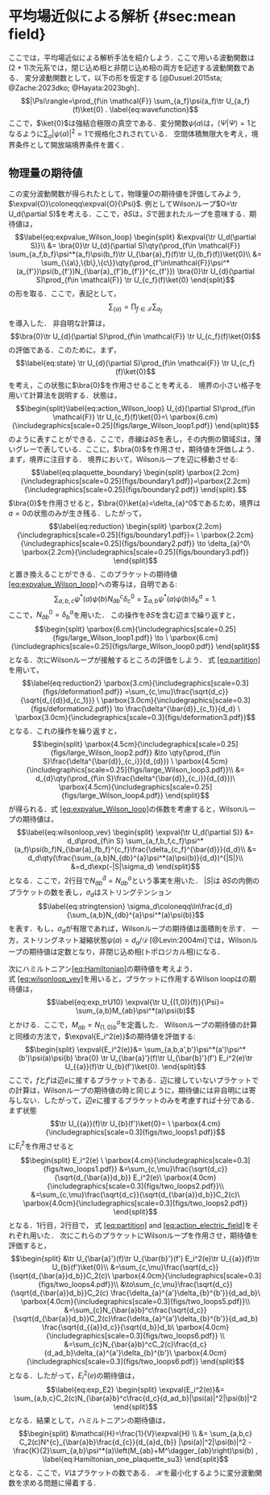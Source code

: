 # 平均場近似による解析 {#sec:mean field}

ここでは，平均場近似による解析手法を紹介しよう．ここで用いる波動関数は$(2+1)$次元系では，閉じ込め相と非閉じ込め相の両方を記述する波動関数である．
変分波動関数として，以下の形を仮定する [@Dusuel:2015sta; @Zache:2023dko; @Hayata:2023bgh]．
$$|\Psi\rangle=\prod_{f\in \mathcal{F}} \sum_{a_f}\psi(a_f)\tr U_{a_f}(f)\ket{0} .
\label{eq:wavefunction}$$
ここで，$\ket{0}$は強結合極限の真空である．変分関数$\psi(a)$は，$\langle\Psi|\Psi\rangle=1$となるように$\sum_a |\psi(a)|^2=1$で規格化されされている．
空間体積無限大を考え，境界条件として開放端境界条件を置く．

## 物理量の期待値

この変分波動関数が得られたとして，物理量$O$の期待値を評価してみよう,
$\expval{O}\coloneqq\expval{O}{\Psi}$.
例としてWilsonループ$O=\tr U_d(\partial S)$を考える．ここで，$\partial S$は，$S$で囲まれたループを意味する．期待値は，
$$\label{eq:expvalue_Wilson_loop}
  \begin{split}
    &\expval{\tr U_d(\partial S)}\\
    &= 
    \bra{0}\tr U_{d}(\partial S)\qty(\prod_{f\in \mathcal{F}} \sum_{a_f,b_f}\psi^*(a_f)\psi(b_f)\tr U_{\bar{a}_f}(f)\tr U_{b_f}(f))\ket{0}\\
    &= 
    \sum_{\{a\},\{b\},\{c\}}\qty(\prod_{f'\in\mathcal{F}}\psi^*(a_{f'})\psi(b_{f'})N_{\bar{a}_{f'}b_{f'}}^{c_{f'}})
    \bra{0}\tr U_{d}(\partial S)\prod_{f\in \mathcal{F}} \tr U_{c_f}(f)\ket{0}
  \end{split}$$ の形を取る．ここで，表記として，
$$\sum_{\{a\}}=\prod_{f\in\mathcal{F}}\sum_{a_f}$$ を導入した．
非自明な計算は，
$$\bra{0}\tr U_{d}(\partial S)\prod_{f\in \mathcal{F}} \tr U_{c_f}(f)\ket{0}$$
の評価である．このために，まず， $$\label{eq:state}
  \tr U_{d}(\partial S)\prod_{f\in \mathcal{F}} \tr U_{c_f}(f)\ket{0}$$
を考え，この状態に$\bra{0}$を作用させることを考える．
境界の小さい格子を用いて計算法を説明する．状態は，
$$\begin{split}\label{eq:action_Wilson_loop}
    U_{d}(\partial S)\prod_{f\in \mathcal{F}} \tr U_{c_f}(f)\ket{0}=\ \parbox{6.cm}{\includegraphics[scale=0.25]{figs/large_Wilson_loop1.pdf}}
  \end{split}$$
のように表すことができる．ここで，赤線は$\partial S$を表し，その内側の領域$S$は，薄いグレーで表している．ここに，$\bra{0}$を作用させ，期待値を評価しよう．まず，境界に注目する．
境界において，Wilsonループを辺に移動させる:
$$\label{eq:plaquette_boundary}
  \begin{split}
    \parbox{2.2cm}{\includegraphics[scale=0.25]{figs/boundary1.pdf}}=\parbox{2.2cm}{\includegraphics[scale=0.25]{figs/boundary2.pdf}}
  \end{split}.$$
$\bra{0}$を作用させると，$\bra{0}\ket{a}=\delta_{a}^0$であるため，境界は$a=0$の状態のみが生き残る．したがって，
$$\label{eq:reduction}
  \begin{split}
    \parbox{2.2cm}{\includegraphics[scale=0.25]{figs/boundary1.pdf}}= \ \parbox{2.2cm}{\includegraphics[scale=0.25]{figs/boundary2.pdf}}
    \to  \delta_{a}^0\ \parbox{2.2cm}{\includegraphics[scale=0.25]{figs/boundary3.pdf}}
  \end{split}$$
と置き換えることができる．このプラケットの期待値[\[eq:expvalue_Wilson_loop\]](#eq:expvalue_Wilson_loop){reference-type="eqref"
reference="eq:expvalue_Wilson_loop"}への寄与は，自明である:
$$\sum_{a,b,c}\psi^*(a)\psi(b)N_{\bar{a}b}^{c}\delta_{c}^0
  =\sum_{a,b}\psi^*(a)\psi(b)\delta^{a}_b =1.$$
ここで，$N_{\bar{a}b}^0=\delta^{a}_b$を用いた．
この操作を$\partial S$を含む辺まで繰り返すと， $$\begin{split}
    \parbox{6.cm}{\includegraphics[scale=0.25]{figs/large_Wilson_loop1.pdf}}
    \to \
    \parbox{6.cm}{\includegraphics[scale=0.25]{figs/large_Wilson_loop0.pdf}}
  \end{split}$$ となる．次にWilsonループが接触するところの評価をしよう．
式 [\[eq:partition\]](#eq:partition){reference-type="eqref"
reference="eq:partition"}を用いて， $$\label{eq:reduction2}
  \parbox{3.cm}{\includegraphics[scale=0.3]{figs/deformation1.pdf}}
  =\sum_{c,\mu}\frac{\sqrt{d_c}}{\sqrt{d_{{d}}d_{c_1}}} \
  \parbox{3.0cm}{\includegraphics[scale=0.3]{figs/deformation2.pdf}}
  \to
  \frac{\delta^{\bar{d}}_{c_1}}{d_d} \
  \parbox{3.0cm}{\includegraphics[scale=0.3]{figs/deformation3.pdf}}$$
となる．これの操作を繰り返すと， $$\begin{split}
    \parbox{4.5cm}{\includegraphics[scale=0.25]{figs/large_Wilson_loop2.pdf}}
    &\to
    \qty(\prod_{f\in S}\frac{\delta^{\bar{d}}_{c_i}}{d_{d}}) \   \parbox{4.5cm}{\includegraphics[scale=0.25]{figs/large_Wilson_loop3.pdf}}\\
    &=
    d_{d}\qty(\prod_{f\in S}\frac{\delta^{\bar{d}}_{c_i}}{d_{d}})\    \parbox{4.5cm}{\includegraphics[scale=0.25]{figs/large_Wilson_loop4.pdf}}
  \end{split}$$
が得られる．式 [\[eq:expvalue_Wilson_loop\]](#eq:expvalue_Wilson_loop){reference-type="eqref"
reference="eq:expvalue_Wilson_loop"}の係数を考慮すると，Wilsonループの期待値は，
$$\label{eq:wilsonloop_vev}
  \begin{split}
    \expval{\tr U_d(\partial S)}
    &= 
    d_d\prod_{f\in S} \sum_{a_f,b_f,c_f}\psi^*(a_f)\psi(b_f)N_{\bar{a}_fb_f}^{c_f}\frac{\delta_{c_f}^{\bar{d}}}{d_d}\\
    &=
    d_d\qty(\frac{\sum_{a,b}N_{db}^{a}\psi^*(a)\psi(b)}{d_d})^{|S|}\\
    &=d_d\exp(-|S|\sigma_d)
  \end{split}$$
となる．ここで，$2$行目で$N_{\bar{a}b}^{\bar{d}}=N_{db}^{a}$という事実を用いた．
$|S|$は
$\partial S$の内側のプラケットの数を表し，$\sigma_d$はストリングテンション
$$\label{eq:stringtension}
  \sigma_d\coloneqq\ln\frac{d_d}{\sum_{a,b}N_{db}^{a}\psi^*(a)\psi(b)}$$
を表す．もし，$\sigma_d$が有限であれば，Wilsonループの期待値は面積則を示す．
一方，ストリングネット凝縮状態$\psi(a)=d_a/\mathcal{D}$ [@Levin:2004mi]では，Wilsonループの期待値は定数となり，非閉じ込め相(トポロジカル相)になる．

次にハミルトニアン[\[eq:Hamiltonian\]](#eq:Hamiltonian){reference-type="eqref"
reference="eq:Hamiltonian"}の期待値を考えよう．
式 [\[eq:wilsonloop_vev\]](#eq:wilsonloop_vev){reference-type="eqref"
reference="eq:wilsonloop_vev"}を用いると，プラケットに作用するWilson
loopはの期待値は， $$\label{eq:exp_trU10}
  \expval{\tr U_{(1,0)}(f)}{\Psi}=
  \sum_{a,b}M_{ab}\psi^*(a)\psi(b)$$
とかける．ここで，$M_{ab}=N_{(1,0)b}^{a}$を定義した．
Wilsonループの期待値の計算と同様の方法で，$\expval{E_i^2(e)}$の期待値を評価する:
$$\begin{split}
    \expval{E_i^2(e)}&=
    \sum_{a,b,a',b'}\psi^*(a')\psi^*(b')\psi(a)\psi(b)
    \bra{0} \tr U_{\bar{a}'}(f)\tr U_{\bar{b}'}(f') E_i^2(e)\tr U_{{a}}(f)\tr U_{b}(f')\ket{0}.
  \end{split}$$
ここで，$f$と$f'$は辺$e$に接するプラケットである．辺に接していないプラケットでの計算は，Wilsonループの期待値の時と同じように，期待値には非自明には寄与しない．したがって，辺$e$に接するプラケットのみを考慮すれば十分である．
まず状態
$$\tr U_{{a}}(f)\tr U_{b}(f')\ket{0}= \ \parbox{4.cm}{\includegraphics[scale=0.3]{figs/two_loops1.pdf}}$$
に$E_i^2$を作用させると $$\begin{split}
    E_i^2(e) \ \parbox{4.cm}{\includegraphics[scale=0.3]{figs/two_loops1.pdf}}
    &=\sum_{c,\mu}\frac{\sqrt{d_c}}{\sqrt{d_{\bar{a}}d_b}}
    E_i^2(e)\ \parbox{4.0cm}{\includegraphics[scale=0.3]{figs/two_loops2.pdf}}\\
    &=\sum_{c,\mu}\frac{\sqrt{d_c}}{\sqrt{d_{\bar{a}}d_b}}C_2(c)\
    \parbox{4.0cm}{\includegraphics[scale=0.3]{figs/two_loops2.pdf}}
  \end{split}$$ となる．$1$行目，$2$行目で，
式 [\[eq:partition\]](#eq:partition){reference-type="eqref"
reference="eq:partition"}
and [\[eq:action_electric_field\]](#eq:action_electric_field){reference-type="eqref"
reference="eq:action_electric_field"}をそれぞれ用いた．
次にこれらのプラケットにWilsonループを作用させ，期待値を評価すると，
$$\begin{split}
    &\tr U_{\bar{a}'}(f)\tr U_{\bar{b}'}(f') E_i^2(e)\tr U_{{a}}(f)\tr U_{b}(f')\ket{0}\\
    &=\sum_{c,\mu}\frac{\sqrt{d_c}}{\sqrt{d_{\bar{a}}d_b}}C_2(c)\
    \parbox{4.0cm}{\includegraphics[scale=0.3]{figs/two_loops4.pdf}}\\
    &\to\sum_{c,\mu}\frac{\sqrt{d_c}}{\sqrt{d_{\bar{a}}d_b}}C_2(c)
    \frac{\delta_{a}^{a'}\delta_{b}^{b'}}{d_ad_b}\
    \parbox{4.0cm}{\includegraphics[scale=0.3]{figs/two_loops5.pdf}}\\     
    &=\sum_{c}N_{\bar{a}b}^c\frac{\sqrt{d_c}}{\sqrt{d_{\bar{a}}d_b}}C_2(c)\frac{\delta_{a}^{a'}\delta_{b}^{b'}}{d_ad_b}
    \frac{\sqrt{d_{{a}}d_c}}{\sqrt{d_b}}d_b\
    \parbox{4.0cm}{\includegraphics[scale=0.3]{figs/two_loops6.pdf}}
  \\ 
    &=\sum_{c}N_{\bar{a}b}^cC_2(c)\frac{d_c}{d_ad_b}\delta_{a}^{a'}\delta_{b}^{b'}\
    \parbox{4.0cm}{\includegraphics[scale=0.3]{figs/two_loops6.pdf}}
  \end{split}$$ となる．したがって，$E_i^2(e)$の期待値は，
$$\label{eq:exp_E2}
  \begin{split}
    \expval{E_i^2(e)}&=
    \sum_{a,b,c}C_2(c)N_{\bar{a}b}^c\frac{d_c}{d_ad_b}|\psi(a)|^2|\psi(b)|^2
  \end{split}$$ となる．結果として，ハミルトニアンの期待値は，
$$\begin{split}
  &\mathcal{H}=\frac{1}{V}\expval{H}
  \\
  &=   \sum_{a,b,c} C_2(c)N^{c}_{\bar{a}b}\frac{d_{c}}{d_{a}d_{b}} |\psi(a)|^2|\psi(b)|^2
- \frac{K}{2}\sum_{a,b}\psi^*(a)\left(M_{ab}+M^\dagger_{ab}\right)\psi(b) ,
  \label{eq:Hamiltonian_one_plaquette_su3}
\end{split}$$ となる．ここで，$V$はプラケットの数である．
$\mathcal{H}$を最小化するように変分波動関数を求める問題に帰着する．
